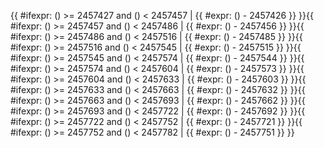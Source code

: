 <includeonly>{{ #ifexpr: ({{{1}}}) >= 2457427 and ({{{1}}}) < 2457457 | {{ #expr: ({{{1}}}) - 2457426 }} }}{{ #ifexpr: ({{{1}}}) >= 2457457 and ({{{1}}}) < 2457486 | {{ #expr: ({{{1}}}) - 2457456 }} }}{{ #ifexpr: ({{{1}}}) >= 2457486 and ({{{1}}}) < 2457516 | {{ #expr: ({{{1}}}) - 2457485 }} }}{{ #ifexpr: ({{{1}}}) >= 2457516 and ({{{1}}}) < 2457545 | {{ #expr: ({{{1}}}) - 2457515 }} }}{{ #ifexpr: ({{{1}}}) >= 2457545 and ({{{1}}}) < 2457574 | {{ #expr: ({{{1}}}) - 2457544 }} }}{{ #ifexpr: ({{{1}}}) >= 2457574 and ({{{1}}}) < 2457604 | {{ #expr: ({{{1}}}) - 2457573 }} }}{{ #ifexpr: ({{{1}}}) >= 2457604 and ({{{1}}}) < 2457633 | {{ #expr: ({{{1}}}) - 2457603 }} }}{{ #ifexpr: ({{{1}}}) >= 2457633 and ({{{1}}}) < 2457663 | {{ #expr: ({{{1}}}) - 2457632 }} }}{{ #ifexpr: ({{{1}}}) >= 2457663 and ({{{1}}}) < 2457693 | {{ #expr: ({{{1}}}) - 2457662 }} }}{{ #ifexpr: ({{{1}}}) >= 2457693 and ({{{1}}}) < 2457722 | {{ #expr: ({{{1}}}) - 2457692 }} }}{{ #ifexpr: ({{{1}}}) >= 2457722 and ({{{1}}}) < 2457752 | {{ #expr: ({{{1}}}) - 2457721 }} }}{{ #ifexpr: ({{{1}}}) >= 2457752 and ({{{1}}}) < 2457782 | {{ #expr: ({{{1}}}) - 2457751 }} }}</includeonly><noinclude>{{Chinese calendar/doc}}

[[Category:農曆模板|{{PAGENAME}}]]

</noinclude>